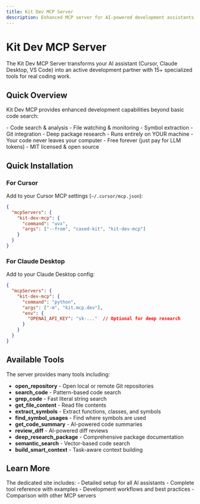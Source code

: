 ```yaml
---
title: Kit Dev MCP Server
description: Enhanced MCP server for AI-powered development assistants
---
```



# Kit Dev MCP Server

The Kit Dev MCP Server transforms your AI assistant (Cursor, Claude Desktop, VS Code) into an active development partner with 15+ specialized tools for real coding work.

<LinkCard
  title="🚀 Visit Full Documentation"
  description="Complete setup guides, tool references, and examples"
  href="https://kit-mcp.cased.com"
/>

## Quick Overview

Kit Dev MCP provides enhanced development capabilities beyond basic code search:

<CardGrid>
  <Card title="15+ Development Tools" icon="rocket">
    - Code search & analysis
    - File watching & monitoring
    - Symbol extraction
    - Git integration
    - Deep package research
  </Card>
  <Card title="100% Private & Free" icon="shield">
    - Runs entirely on YOUR machine
    - Your code never leaves your computer
    - Free forever (just pay for LLM tokens)
    - MIT licensed & open source
  </Card>
</CardGrid>

## Quick Installation

### For Cursor

Add to your Cursor MCP settings (`~/.cursor/mcp.json`):

```json
{
  "mcpServers": {
    "kit-dev-mcp": {
      "command": "uvx",
      "args": ["--from", "cased-kit", "kit-dev-mcp"]
    }
  }
}
```

### For Claude Desktop

Add to your Claude Desktop config:

```json
{
  "mcpServers": {
    "kit-dev-mcp": {
      "command": "python",
      "args": ["-m", "kit.mcp.dev"],
      "env": {
        "OPENAI_API_KEY": "sk-..."  // Optional for deep research
      }
    }
  }
}
```

## Available Tools

The server provides many tools including:

- **open_repository** - Open local or remote Git repositories
- **search_code** - Pattern-based code search
- **grep_code** - Fast literal string search
- **get_file_content** - Read file contents
- **extract_symbols** - Extract functions, classes, and symbols
- **find_symbol_usages** - Find where symbols are used
- **get_code_summary** - AI-powered code summaries
- **review_diff** - AI-powered diff reviews
- **deep_research_package** - Comprehensive package documentation
- **semantic_search** - Vector-based code search
- **build_smart_context** - Task-aware context building

## Learn More

<LinkCard
  title="Complete Documentation →"
  description="Setup guides, examples, workflows, and more"
  href="https://kit-mcp.cased.com"
/>

<Aside type="tip">
The dedicated site includes:
- Detailed setup for all AI assistants
- Complete tool reference with examples
- Development workflows and best practices
- Comparison with other MCP servers
</Aside>